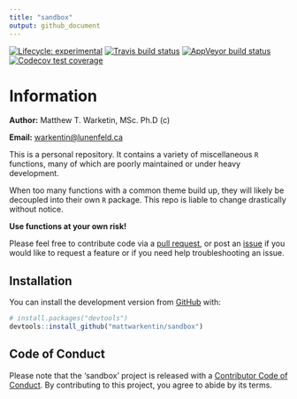 ```yaml
---
title: "sandbox"
output: github_document
---
```


<!-- badges: start -->
[![Lifecycle: experimental](https://img.shields.io/badge/lifecycle-experimental-orange.svg)](https://www.tidyverse.org/lifecycle/#experimental)
[![Travis build status](https://travis-ci.com/mattwarkentin/sandbox.svg?branch=master)](https://travis-ci.com/mattwarkentin/sandbox)
[![AppVeyor build status](https://ci.appveyor.com/api/projects/status/github/mattwarkentin/sandbox?branch=master&svg=true)](https://ci.appveyor.com/project/mattwarkentin/sandbox)
[![Codecov test coverage](https://codecov.io/gh/warkentinmatt/sandbox/branch/master/graph/badge.svg)](https://codecov.io/gh/warkentinmatt/sandbox?branch=master)
<!-- badges: end -->

# Information

**Author:** Matthew T. Warketin, MSc. Ph.D (c)

**Email:** <warkentin@lunenfeld.ca>

This is a personal repository. It contains a variety of miscellaneous `R` functions, many of which are poorly maintained or under heavy development.

When too many functions with a common theme build up, they will likely be decoupled into their own `R` package. This repo is liable to change drastically without notice.

__Use functions at your own risk!__ 

Please feel free to contribute code via a [pull request](https://github.com/mattwarkentin/sandbox/pulls), or post an [issue](https://github.com/mattwarkentin/sandbox/issues) if you would like to request a feature or if you need help troubleshooting an issue.

## Installation

You can install the development version from [GitHub](https://github.com/) with:

``` r
# install.packages("devtools")
devtools::install_github("mattwarkentin/sandbox")
```

## Code of Conduct

Please note that the 'sandbox' project is released with a
[Contributor Code of Conduct](CODE_OF_CONDUCT.md).
By contributing to this project, you agree to abide by its terms.
